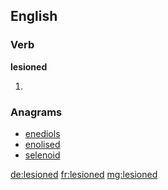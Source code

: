 ==English==

===Verb===
'''lesioned'''

# {{past of|lesion}}

===Anagrams===
* [[enediols#English|enediols]]
* [[enolised#English|enolised]]
* [[selenoid#English|selenoid]]

[[de:lesioned]]
[[fr:lesioned]]
[[mg:lesioned]]